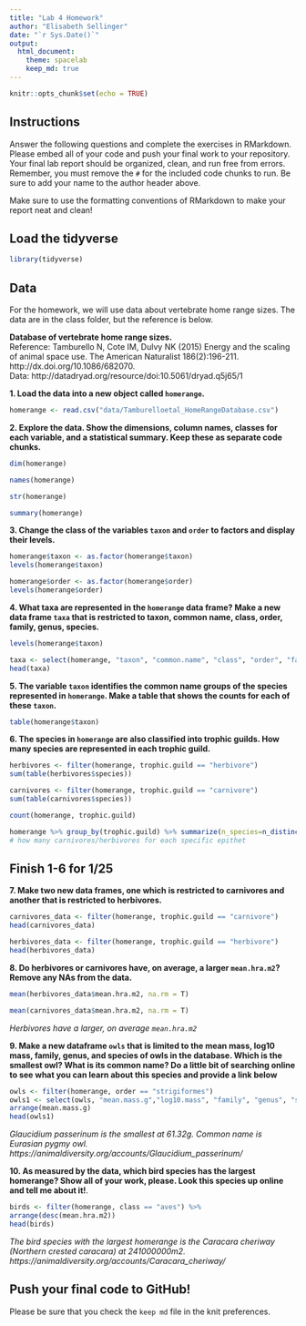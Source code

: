 ```yaml
---
title: "Lab 4 Homework"
author: "Elisabeth Sellinger"
date: "`r Sys.Date()`"
output:
  html_document: 
    theme: spacelab
    keep_md: true
---
```


```r
knitr::opts_chunk$set(echo = TRUE)
```

## Instructions
Answer the following questions and complete the exercises in RMarkdown. Please embed all of your code and push your final work to your repository. Your final lab report should be organized, clean, and run free from errors. Remember, you must remove the `#` for the included code chunks to run. Be sure to add your name to the author header above.  

Make sure to use the formatting conventions of RMarkdown to make your report neat and clean!  

## Load the tidyverse
```r
library(tidyverse)
```

## Data
For the homework, we will use data about vertebrate home range sizes. The data are in the class folder, but the reference is below.  

**Database of vertebrate home range sizes.**  
Reference: Tamburello N, Cote IM, Dulvy NK (2015) Energy and the scaling of animal space use. The American Naturalist 186(2):196-211. http://dx.doi.org/10.1086/682070.  
Data: http://datadryad.org/resource/doi:10.5061/dryad.q5j65/1  

**1. Load the data into a new object called `homerange`.**
```r
homerange <- read.csv("data/Tamburelloetal_HomeRangeDatabase.csv")
```

**2. Explore the data. Show the dimensions, column names, classes for each variable, and a statistical summary. Keep these as separate code chunks.**  
```r
dim(homerange)
```

```r
names(homerange)
```

```r
str(homerange)
```

```r
summary(homerange)
```

**3. Change the class of the variables `taxon` and `order` to factors and display their levels.**  
```r
homerange$taxon <- as.factor(homerange$taxon)
levels(homerange$taxon)
```

```r
homerange$order <- as.factor(homerange$order)
levels(homerange$order)
```

**4. What taxa are represented in the `homerange` data frame? Make a new data frame `taxa` that is restricted to taxon, common name, class, order, family, genus, species.**  
```r
levels(homerange$taxon)
```

```r
taxa <- select(homerange, "taxon", "common.name", "class", "order", "family", "genus", "species")
head(taxa)
```

**5. The variable `taxon` identifies the common name groups of the species represented in `homerange`. Make a table that shows the counts for each of these `taxon`.**  
```r
table(homerange$taxon)
```

**6. The species in `homerange` are also classified into trophic guilds. How many species are represented in each trophic guild.**  
```r
herbivores <- filter(homerange, trophic.guild == "herbivore")
sum(table(herbivores$species))
```

```r
carnivores <- filter(homerange, trophic.guild == "carnivore")
sum(table(carnivores$species))
```

```r
count(homerange, trophic.guild)
```

```r
homerange %>% group_by(trophic.guild) %>% summarize(n_species=n_distinct(species)) 
# how many carnivores/herbivores for each specific epithet
```


## Finish 1-6 for 1/25


**7. Make two new data frames, one which is restricted to carnivores and another that is restricted to herbivores.**  
```r
carnivores_data <- filter(homerange, trophic.guild == "carnivore")
head(carnivores_data)
```

```r
herbivores_data <- filter(homerange, trophic.guild == "herbivore")
head(herbivores_data)
```

**8. Do herbivores or carnivores have, on average, a larger `mean.hra.m2`? Remove any NAs from the data.**  
```r
mean(herbivores_data$mean.hra.m2, na.rm = T)
```

```r
mean(carnivores_data$mean.hra.m2, na.rm = T)
```
*Herbivores have a larger, on average `mean.hra.m2`*

**9. Make a new dataframe `owls` that is limited to the mean mass, log10 mass, family, genus, and species of owls in the database. Which is the smallest owl? What is its common name? Do a little bit of searching online to see what you can learn about this species and provide a link below** 
```r
owls <- filter(homerange, order == "strigiformes")
owls1 <- select(owls, "mean.mass.g","log10.mass", "family", "genus", "species") %>% 
arrange(mean.mass.g)
head(owls1)
```
*Glaucidium passerinum is the smallest at 61.32g. Common name is Eurasian pygmy owl. https://animaldiversity.org/accounts/Glaucidium_passerinum/*

**10. As measured by the data, which bird species has the largest homerange? Show all of your work, please. Look this species up online and tell me about it!**.  
```r
birds <- filter(homerange, class == "aves") %>% 
arrange(desc(mean.hra.m2))
head(birds)
```
*The bird species with the largest homerange is the Caracara cheriway (Northern crested caracara) at 241000000m2. https://animaldiversity.org/accounts/Caracara_cheriway/*

## Push your final code to GitHub!
Please be sure that you check the `keep md` file in the knit preferences.   